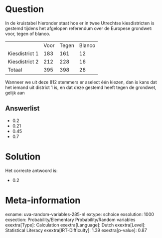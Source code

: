 Question
========

In de kruistabel hieronder staat hoe er in twee Utrechtse kiesdistricten
is gestemd tijdens het afgelopen referendum over de Europese grondwet:
voor, tegen of blanco.

  ---------------- ------ ------- --------
                   Voor   Tegen   Blanco
  Kiesdistrict 1   183    161     12
  Kiesdistrict 2   212    228     16
  Totaal           395    398     28
  ---------------- ------ ------- --------

Wanneer we uit deze 812 stemmers er aselect één kiezen, dan is kans dat
het iemand uit district 1 is, en dat deze gestemd heeft tegen de
grondwet, gelijk aan

Answerlist
----------

* 0.2
* 0.21
* 0.45
* 0.7

Solution
========

Het correcte antwoord is: 

* 0.2

Meta-information
================
exname: uva-random-variables-285-nl
extype: schoice
exsolution: 1000
exsection: Probability/Elementary Probability/Random variables
exextra[Type]: Calculation
exextra[Language]: Dutch
exextra[Level]: Statistical Literacy
exextra[IRT-Difficulty]: 1.39
exextra[p-value]: 0.87

